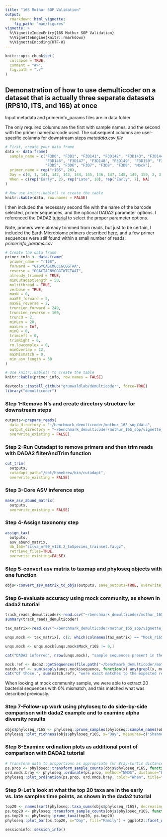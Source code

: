 ```yaml
---
title: "16S Mothur SOP Validation"
output: 
  rmarkdown::html_vignette:
    fig_path: "man/figures"
vignette: >
  %\VignetteIndexEntry{16S Mothur SOP Validation}
  %\VignetteEngine{knitr::rmarkdown}
  %\VignetteEncoding{UTF-8}
---
```


```r
knitr::opts_chunk$set(
  collapse = TRUE,
  comment = "#>",
  fig.path = "./"
)
```

## Demonstration of how to use demulticoder on a dataset that is actually three separate datasets (RPS10, ITS, and 16S) at once

Input metadata and primerinfo_params files are in data folder  

The only required columns are the first with sample names, and the second with the primer name/barcode used. The subsequent columns are user-specific columns for downstream steps
*metadata.csv file*
```r
# First, create your data frame
data <- data.frame(
  sample_name = c("F3D0", "F3D1", "F3D141", "F3D142", "F3D143", "F3D144", "F3D145", 
                  "F3D146", "F3D147", "F3D148", "F3D149", "F3D150", "F3D2", "F3D3", 
                  "F3D5", "F3D6", "F3D7", "F3D8", "F3D9", "Mock"),
  primer_name = rep("r16S", 20),
  Day = c(0, 1, 141, 142, 143, 144, 145, 146, 147, 148, 149, 150, 2, 3, 5, 6, 7, 8, 9, NA),
  When = c(rep("Early", 2), rep("Late", 10), rep("Early", 7), NA)
)

# Now use knitr::kable() to create the table
knitr::kable(data, row.names = FALSE)
```

I then included the necessary second file with the name of the barcode selected, primer sequences, and the optional DADA2 parameter options. I referenced the DADA2 [tutorial](https://benjjneb.github.io/dada2/tutorial.html) to select the proper parameter options.  

Note, primers were already trimmed from reads, but just to be certain, I included the Earth Microbiome primers described [here](https://earthmicrobiome.org/protocols-and-standards/16s/), and a few primer sequences were still found within a small number of reads. 
*primerinfo_params.csv*
```r
# Create the data frame
primer_info <- data.frame(
  primer_name = "r16S",
  forward = "GTGYCAGCMGCCGCGGTAA",
  reverse = "GGACTACNVGGGTWTCTAAT",
  already_trimmed = TRUE,
  minCutadaptlength = 50,
  multithread = TRUE,
  verbose = TRUE,
  maxN = 0,
  maxEE_forward = 2,
  maxEE_reverse = 2,
  truncLen_forward = 240,
  truncLen_reverse = 160,
  truncQ = 2,
  minLen = 20,
  maxLen = Inf,
  minQ = 0,
  trimLeft = 0,
  trimRight = 0,
  rm.lowcomplex = 0,
  minOverlap = 12,
  maxMismatch = 0,
  min_asv_length = 50
)

# Use knitr::kable() to create the table
knitr::kable(primer_info, row.names = FALSE)
```

```r
devtools::install_github("grunwaldlab/demulticoder", force=TRUE)
library("demulticoder")
```

### Step 1-Remove N's and create directory structure for downstream steps
```r
outputs<-prepare_reads(
  data_directory = "~/benchmark_demulticoder/mothur_16S_sop/data", 
  output_directory = "~/benchmark_demulticoder/mothur_16S_sop/vignette_outputs",
  overwrite_existing = FALSE)
```

### Step 2-Run Cutadapt to remove primers and then trim reads with DADA2 filterAndTrim function 
```r
cut_trim(
  outputs,
  cutadapt_path="/opt/homebrew/bin/cutadapt",
  overwrite_existing = FALSE)
```

### Step 3-Core ASV inference step
```r
make_asv_abund_matrix(
  outputs,
  overwrite_existing = FALSE)
```

### Step 4-Assign taxonomy step
```r
assign_tax(
  outputs,
  asv_abund_matrix,
  db_16S="silva_nr99_v138.2_toSpecies_trainset.fa.gz",
  retrieve_files=TRUE,
  overwrite_existing=FALSE)
```

### Step 5-convert asv matrix to taxmap and phyloseq objects with one function
```r
objs<-convert_asv_matrix_to_objs(outputs, save_outputs=TRUE, overwrite_existing = TRUE)
```

### Step 6-evaluate accuracy using mock community, as shown in dada2 tutorial
```r
track_reads_demulticoder<-read.csv("~/benchmark_demulticoder/mothur_16S_sop/vignette_outputs/track_reads_r16S.csv", row.names = 1)
summary(track_reads_demulticoder)

tax_matrix<-read.csv("~/benchmark_demulticoder/mothur_16S_sop/vignette_outputs/final_asv_abundance_matrix_r16S.csv")

unqs.mock <- tax_matrix[, c(2, which(colnames(tax_matrix) == "Mock_r16S"))]

unqs.mock <- unqs.mock[unqs.mock$Mock_r16S != 0,]

cat("DADA2 inferred", nrow(unqs.mock), "sample sequences present in the Mock community.\n")

mock.ref <- dada2::getSequences(file.path("~/benchmark_demulticoder/mothur_16S_sop/data", "HMP_MOCK.v35.fasta"))
match.ref <- sum(sapply(unqs.mock$sequence, function(x) any(grepl(x, mock.ref))))
cat("Of those,", sum(match.ref), "were exact matches to the expected reference sequences.\n")
```

When looking at mock community sample, we were able to extract 20 bacterial sequences with 0% mismatch, and this matched what was described previously. 

### Step 7-Follow-up work using phyloseq to do side-by-side comparison with dada2 example and to examine alpha diversity results
```r
objs$phyloseq_r16S <- phyloseq::prune_samples(phyloseq::sample_names(objs$phyloseq_r16S) != "Mock_r16S", objs$phyloseq_r16S) # Remove mock sample
phyloseq::plot_richness(objs$phyloseq_r16S, x="Day", measures=c("Shannon", "Simpson"), color="When")
```

### Step 8-Examine ordination plots as additional point of comparison with DADA2 tutorial
```r
# Transform data to proportions as appropriate for Bray-Curtis distances
ps.prop <- phyloseq::transform_sample_counts(objs$phyloseq_r16S, function(otu) otu/sum(otu))
ord.nmds.bray <- phyloseq::ordinate(ps.prop, method="NMDS", distance="bray")
phyloseq::plot_ordination(ps.prop, ord.nmds.bray, color="When", title="Bray NMDS")
```

### Step 9-Let's look at what the top 20 taxa are in the early vs. late samples  time points, as shown in the dada2 tutorial
```r
top20 <- names(sort(phyloseq::taxa_sums(objs$phyloseq_r16S), decreasing=TRUE))[1:20]
ps.top20 <- phyloseq::transform_sample_counts(objs$phyloseq_r16S, function(OTU) OTU/sum(OTU))
ps.top20 <- phyloseq::prune_taxa(top20, ps.top20)
phyloseq::plot_bar(ps.top20, x="Day", fill="Family") + ggplot2::facet_wrap(~When, scales="free_x")
```

```r
sessioninfo::session_info()
```
